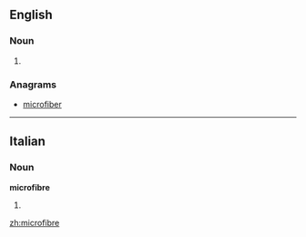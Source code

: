 ==English==

===Noun===
{{en-noun}}

# {{alternative spelling of|[[microfiber]]}}

===Anagrams===
* [[microfiber#English|microfiber]]

----

==Italian==

===Noun===
'''microfibre''' {{f}}

# {{plural of|[[microfibra]]|lang=it}}

[[zh:microfibre]]